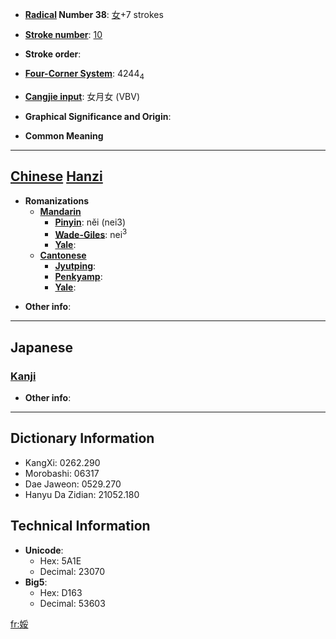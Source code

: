 * '''[[Wiktionary:Chinese radical index| Radical]] Number 38''': [[Wiktionary:Chinese radical index 女|女]]+7 strokes

* '''[[Wiktionary:Chinese total strokes index|Stroke number]]''': [[Wiktionary:Chinese total strokes index 10|10]]

* '''Stroke order''': 

* '''[[Wiktionary:Chinese four corner index|Four-Corner System]]''': 4244<sub>4</sub>

* '''[[Wiktionary:Chinese Cangjie index|Cangjie input]]''': 女月女 (VBV)

* '''Graphical Significance and Origin''': 

* '''Common Meaning'''

----

== [[Chinese]] [[Hanzi]] ==

* '''Romanizations'''
** '''[[Mandarin]]'''
*** '''[[Pinyin]]''': něi (nei3)
*** '''[[Wade-Giles]]''': nei<sup>3</sup>
*** '''[[Yale]]''': 
** '''[[Cantonese]]'''
*** '''[[Jyutping]]''':
*** '''[[Penkyamp]]''': 
*** '''[[Yale]]''': 

* '''Other info''': 

----

==Japanese==
===[[Kanji]]===
{{kanji|on readings=[[だい]] (dai), [[ね]] (ne), [[すい]] (sui)|kun readings=[[あでやか]] (adeyaka), [[やすらか]] (yasuraka)}}

* '''Other info''':  

----

== Dictionary Information ==

* KangXi: 0262.290
* Morobashi: 06317
* Dae Jaweon: 0529.270
* Hanyu Da Zidian: 21052.180

== Technical Information ==

* '''Unicode''':
** Hex: 5A1E
** Decimal: 23070
* '''Big5''':
** Hex: D163
** Decimal: 53603

[[fr:娞]]